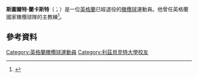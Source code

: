 '''斯圖爾特·蘭卡斯特'''（{{lang-en|Stuart Lancaster}}；{{bd|1969年|10月9日}}）是一位[[英格蘭|英格蘭]]已經退役的[[橄欖球|橄欖球]]運動員。他曾任英格蘭國家橄欖球隊的主教練<ref>{{cite web |url=http://www.bbc.com/sport/rugby-union/34500716 |title=Stuart Lancaster: England coach leaves after World Cup failure - BBC Sport |publisher=Bbc.com |date=2015-11-11 |accessdate=2015-11-20 |archive-date=2020-08-09 |archive-url=https://web.archive.org/web/20200809125159/https://www.bbc.com/sport/rugby-union/34500716 |dead-url=no }}</ref>。

==參考資料==
{{Reflist}}

{{DEFAULTSORT:Lancaster, Stuart}}
[[Category:英格蘭橄欖球運動員|Category:英格蘭橄欖球運動員]]
[[Category:利茲貝克特大學校友|Category:利茲貝克特大學校友]]